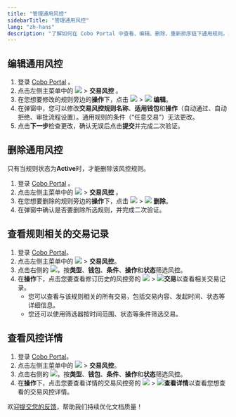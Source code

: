 ```yaml
---
title: "管理通用风控"
sidebarTitle: "管理通用风控"
lang: "zh-hans"
description: "了解如何在 Cobo Portal 中查看、编辑、删除、重新排序链下通用规则，并查看其修订历史。"
---
```


## 编辑通用风控
1. 登录 [Cobo Portal](https://portal.cobo.com/login) 。
2. 点击左侧主菜单中的 <img src="/cn/images/common/wallets_icon_cn.svg" className="icon"/> > **交易风控** 。
3. 在您想要修改的规则旁边的**操作**下，点击 <img src="/en/images/common/icon_more.svg" className="icon"/> > <img src="/en/images/common/icon_edit.svg" className="icon"/> **编辑**。
4. 在弹窗中，您可以修改**交易风控规则名称**、**适用钱包**和**操作**（自动通过、自动拒绝、审批流程设置）。通用规则的条件（“任意交易”）无法更改。
5. 点击**下一步**检查更改，确认无误后点击**提交**并完成二次验证。

## 删除通用风控

<Info>只有当规则状态为**Active**时，才能删除该风控规则。</Info>

1. 登录 [Cobo Portal](https://portal.cobo.com/login) 。
2. 点击左侧主菜单中的 <img src="/cn/images/common/wallets_icon_cn.svg" className="icon"/> > **交易风控** 。
3. 在您想要删除的规则旁边的**操作**下，点击 <img src="/en/images/common/icon_more.svg" className="icon"/> > <img src="/en/images/common/icon_delete.svg" className="icon"/> **删除**。
4. 在弹窗中确认是否要删除所选规则，并完成二次验证。

## 查看规则相关的交易记录
1. 登录 [Cobo Portal](https://portal.cobo.com/login)。
2. 点击左侧主菜单中的 <img src="/cn/images/common/wallets_icon_cn.svg" className="icon"/> > **交易风控**。
3. 点击右侧的 <img src="/cn/images/common/icon_filter_cn.svg" className="icon"/>，按**类型**、**钱包**、**条件**、**操作**和**状态**筛选风控。
4. 在**操作**下，点击您要查看修订历史的风控旁的 <img src="/cn/images/common/icon_more.svg" className="icon"/> > <img src="/cn/images/common/icon_view transactions.svg" className="icon"/>**交易**以查看相关交易记录。
   - 您可以查看与该规则相关的所有交易，包括交易内容、发起时间、状态等详细信息。
   - 您还可以使用筛选器按时间范围、状态等条件筛选交易。

## 查看风控详情
1. 登录 [Cobo Portal](https://portal.cobo.com/login)。
2. 点击左侧主菜单中的 <img src="/cn/images/common/wallets_icon_cn.svg" className="icon"/> > **交易风控**。
3. 点击右侧的 <img src="/cn/images/common/icon_filter_cn.svg" className="icon"/>，按**类型**、**钱包**、**条件**、**操作**和**状态**筛选风控。
4. 在**操作**下，点击您要查看详情的交易风控旁的 <img src="/cn/images/common/icon_more.svg" className="icon"/> > <img src="/cn/images/common/icon_view.svg" className="icon"/>**查看详情**以查看您想查看的交易风控详情。

<Tip>欢迎[提交您的反馈](https://forms.zohopublic.com/cobo/form/DocumentFeedbackForm/formperma/QvLOhxJv1_JMsJ-1dleZ8Itb_7rzN-LtgvsDdxosoVI?referrername=manuals)，帮助我们持续优化文档质量！</Tip>
